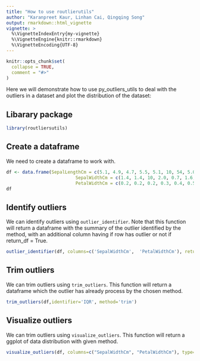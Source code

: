 ```yaml
---
title: "How to use routlierutils"
author: "Karanpreet Kaur, Linhan Cai, Qingqing Song"
output: rmarkdown::html_vignette
vignette: >
  %\VignetteIndexEntry{my-vignette}
  %\VignetteEngine{knitr::rmarkdown}
  %\VignetteEncoding{UTF-8}
---
```


```r
knitr::opts_chunk$set(
  collapse = TRUE,
  comment = "#>"
)
```
Here we will demonstrate how to use py_outliers_utils to deal with the outliers in a dataset and plot the distribution of the dataset:

## Libarary package

```r
library(routliersutils)
```

## Create a dataframe
We need to create a dataframe to work with.

```r
df <- data.frame(SepalLengthCm = c(5.1, 4.9, 4.7, 5.5, 5.1, 10, 54, 5.0, 5.2, 5.3, 5.1),
                          SepalWidthCm = c(1.4, 1.4, 10, 2.0, 0.7, 1.6, 1.2, 1.4, 1.8, 1.5, 2.1),
                          PetalWidthCm = c(0.2, 0.2, 0.2, 0.3, 0.4, 0.5, 0.5, 0.6, 0.4, 0.2, 5))
df
```

## Identify outliers
We can identify outliers using `outlier_identifier`. Note that this function will return a dataframe with the summary of the outlier identified by the method, with an additional column having if row has outlier or not if return_df = True.

```r
outlier_identifier(df, columns=c('SepalWidthCm',  'PetalWidthCm'), return_df=FALSE)
```
## Trim outliers
We can trim outliers using `trim_outliers`. This function will return a dataframe which the outlier has already process by the chosen method.

```r
trim_outliers(df,identifier='IQR', method='trim')
```
## Visualize outliers
We can trim outliers using `visualize_outliers`. This function will return a ggplot of data distribution with given method.

```r
visualize_outliers(df, columns=c("SepalWidthCm", "PetalWidthCm"), type="violin")
```









